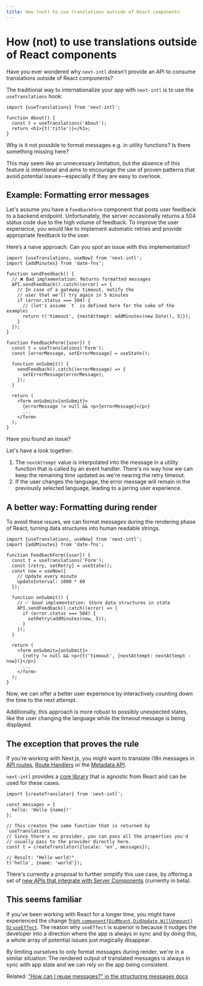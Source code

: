 ```yaml
---
title: How (not) to use translations outside of React components
---
```


# How (not) to use translations outside of React components

Have you ever wondered why `next-intl` doesn’t provide an API to consume translations outside of React components?

The traditional way to internationalize your app with `next-intl` is to use the `useTranslations` hook:

```tsx
import {useTranslations} from 'next-intl';

function About() {
  const t = useTranslations('About');
  return <h1>{t('title')}</h1>;
}
```

Why is it not possible to format messages e.g. in utility functions? Is there something missing here?

This may seem like an unnecessary limitation, but the absence of this feature is intentional and aims to encourage the use of proven patterns that avoid potential issues—especially if they are easy to overlook.

## Example: Formatting error messages

Let's assume you have a `FeedbackForm` component that posts user feedback to a backend endpoint. Unfortunately, the server occasionally returns a 504 status code due to the high volume of feedback. To improve the user experience, you would like to implement automatic retries and provide appropriate feedback to the user.

Here’s a naive approach. Can you spot an issue with this implementation?

```tsx
import {useTranslations, useNow} from 'next-intl';
import {addMinutes} from 'date-fns';

function sendFeedback() {
  // ❌ Bad implementation: Returns formatted messages
  API.sendFeedback().catch((error) => {
    // In case of a gateway timeout, notify the
    // user that we'll try again in 5 minutes
    if (error.status === 504) {
      // (let's assume `t` is defined here for the sake of the example)
      return t('timeout', {nextAttempt: addMinutes(new Date(), 5)});
    }
  });
}

function FeedbackForm({user}) {
  const t = useTranslations('Form');
  const [errorMessage, setErrorMessage] = useState();

  function onSubmit() {
    sendFeedback().catch((errorMessage) => {
      setErrorMessage(errorMessage);
    });
  }

  return (
    <form onSubmit={onSubmit}>
      {errorMessage != null && <p>{errorMessage}</p>}
      ...
    </form>
  );
}
```

Have you found an issue?

Let's have a look together:

1. The `nextAttempt` value is interpolated into the message in a utility function that is called by an event handler. There's no way how we can keep the remaining time updated as we're nearing the retry timeout.
2. If the user changes the language, the error message will remain in the previously selected language, leading to a jarring user experience.

## A better way: Formatting during render

To avoid these issues, we can format messages during the rendering phase of React, turning data structures into human readable strings.

```tsx
import {useTranslations, useNow} from 'next-intl';
import {addMinutes} from 'date-fns';

function FeedbackForm({user}) {
  const t = useTranslations('Form');
  const [retry, setRetry] = useState();
  const now = useNow({
    // Update every minute
    updateInterval: 1000 * 60
  });

  function onSubmit() {
    // ✅ Good implementation: Store data structures in state
    API.sendFeedback().catch((error) => {
      if (error.status === 504) {
        setRetry(addMinutes(now, 5));
      }
    });
  }

  return (
    <form onSubmit={onSubmit}>
      {retry != null && <p>{t('timeout', {nextAttempt: nextAttempt - now})}</p>}
      ...
    </form>
  );
}
```

Now, we can offer a better user experience by interactively counting down the time to the next attempt.

Additionally, this approach is more robust to possibly unexpected states, like the user changing the language while the timeout message is being displayed.

## The exception that proves the rule

If you’re working with Next.js, you might want to translate i18n messages in [API routes](https://nextjs.org/docs/pages/building-your-application/routing/api-routes), [Route Handlers](https://nextjs.org/docs/app/building-your-application/routing/router-handlers) or the [Metadata API](https://nextjs.org/docs/app/api-reference/file-conventions/metadata).

`next-intl` provides a [core library](/docs/usage/core-library) that is agnostic from React and can be used for these cases.

```tsx
import {createTranslator} from 'next-intl';

const messages = {
  hello: 'Hello {name}!'
};

// This creates the same function that is returned by `useTranslations`.
// Since there's no provider, you can pass all the properties you'd
// usually pass to the provider directly here.
const t = createTranslator({locale: 'en', messages});

// Result: "Hello world!"
t('hello', {name: 'world'});
```

There's currently a proposal to further simplify this use case, by offering a set of [new APIs that integrate with Server Components](/docs/next-13/server-components#using-internationalization-outside-of-components) (currently in beta).

## This seems familiar

If you’ve been working with React for a longer time, you might have experienced the change [from `component{DidMount,DidUpdate,WillUnmount}` to `useEffect`](https://legacy.reactjs.org/docs/hooks-effect.html#explanation-why-effects-run-on-each-update). The reason why `useEffect` is superior is because it nudges the developer into a direction where the app is always in sync and by doing this, a whole array of potential issues just magically disappear.

By limiting ourselves to only format messages during render, we're in a similar situation: The rendered output of translated messages is always in sync with app state and we can rely on the app being consistent.

Related: ["How can I reuse messages?" in the structuring messages docs](/docs/usage/messages#structuring-messages)
